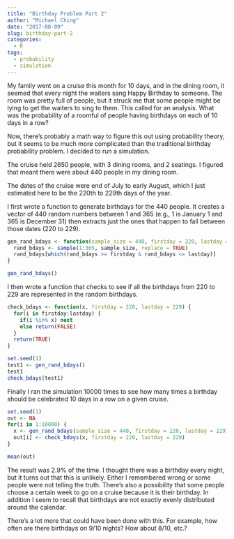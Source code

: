```yaml
---
title: "Birthday Problem Part 2"
author: "Michael Ching"
date: "2017-08-09"
slug: birthday-part-2
categories:
  - R
tags:
  - probability
  - simulation
---
```


My family went on a cruise this month for 10 days, and in the dining room, it seemed that every night the waiters sang Happy Birthday to someone. The room was pretty full of people, but it struck me that some people might be lying to get the waiters to sing to them. This called for an analysis. What was the probability of a roomful of people having birthdays on each of 10 days in a row?

Now, there's probably a math way to figure this out using probability theory, but it seems to be much more complicated than the traditional birthday probability problem. I decided to run a simulation.

The cruise held 2650 people, with 3 dining rooms, and 2 seatings. I figured that meant there were about 440 people in my dining room.

The dates of the cruise were end of July to early August, which I just estimated here to be the 220th to 229th days of the year. 

I first wrote a function to generate birthdays for the 440 people. It creates a vector of 440 random numbers between 1 and 365 (e.g., 1 is January 1 and 365 is December 31) then extracts just the ones that happen to fall between those dates (220 to 229).

```r
gen_rand_bdays <- function(sample_size = 440, firstday = 220, lastday = 229) {
  rand_bdays <- sample(1:365, sample_size, replace = TRUE)
  rand_bdays[which(rand_bdays >= firstday & rand_bdays <= lastday)]
}

gen_rand_bdays()
```

I then wrote a function that checks to see if all the birthdays from 220 to 229 are represented in the random birthdays.
```r
check_bdays <- function(x, firstday = 220, lastday = 229) {
  for(i in firstday:lastday) {
    if(i %in% x) next 
    else return(FALSE)
  }
  return(TRUE)
}

set.seed(1)
test1 <- gen_rand_bdays()
test1
check_bdays(test1)
```

Finally I ran the simulation 10000 times to see how many times a birthday should be celebrated 10 days in a row on a given cruise.
```r
set.seed(1)
out <- NA
for(i in 1:10000) {
  x <- gen_rand_bdays(sample_size = 440, firstday = 220, lastday = 229)
  out[i] <- check_bdays(x, firstday = 220, lastday = 229)
}

mean(out)
```

The result was 2.9% of the time. I thought there was a birthday every night, but it turns out that this is unlikely. Either I remembered wrong or some people were not telling the truth. There's also a possibility that some people  choose a certain week to go on a cruise because it is their birthday. In addition I seem to recall that birthdays are not exactly evenly distributed around the calendar.

There's a lot more that could have been done with this. For example, how often are there birthdays on 9/10 nights? How about 8/10, etc.? 